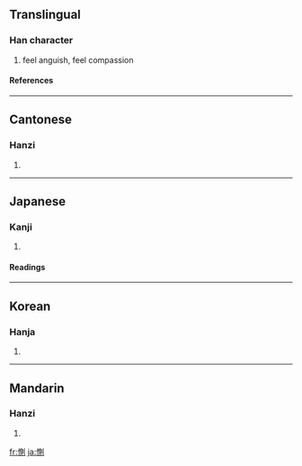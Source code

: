 {{see|恻}}

==Translingual==
===Han character===
{{Han char|rn=61|rad=心|as=09|sn=12|four=9200<sub>0</sub>|canj=心月金弓 (PBCN)}}
# feel anguish, feel compassion
====References====
{{Han ref|kx=0393.050|dkj=10869|dj=0729.030|hdz=42327.120|uh=60FB|ud=24827|bh=B46C|bd=46188}}
----
==Cantonese==
===Hanzi===
{{yue-hanzi|jyut=|y=chak1}}
# {{defn|Cantonese}}
----
==Japanese==
===Kanji===
{{ja-kanji|grade=|rs=心09}}
# {{defn|Japanese}} 
====Readings====
{{ja-readings|on=[[そく]] (soku), [[しょく]] (shoku)|kun=[[いたむ]] (itamu)}}
----
==Korean==
===Hanja===
{{ko-hanja|hangeul=측|eumhun=|rv=cheuk|mr=ch'ŭk|y=chuk}}
# {{defn|Korean}}
----
==Mandarin==
===Hanzi===
{{cmn-hanzi|sim=恻|pin=[[cè]] ([[ce4]])|wg=ts'e<sup>4</sup>}}
# {{defn|Mandarin}}

[[fr:惻]]
[[ja:惻]]